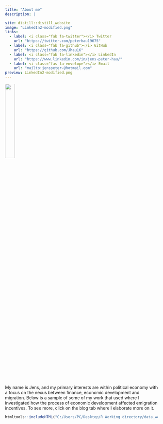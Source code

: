 ---
title: "About me"
description: |

site: distill::distill_website
image: "LinkedIn2-modified.png"
links:
  - label: <i class="fab fa-twitter"></i> Twitter
    url: "https://twitter.com/peterhau19675"
  - label: <i class="fab fa-github"></i> GitHub
    url: "https://github.com/Jhau16"
  - label: <i class="fab fa-linkedin"></i> LinkedIn
    url: "https://www.linkedin.com/in/jens-peter-hau/"
  - label: <i class="fas fa-envelope"></i> Email
    url: "mailto:jenspeter-@hotmail.com"
preview: LinkedIn2-modified.png
---

![](LinkedIn2-modified.png){width=25%}

My name is Jens, and my primary interests are within political economy with a focus on the nexus between finance, economic development and migration. Below is a sample of some of my work that used <i class="fab fa-r-project"></i> where I investigated how the process of economic development affected emigration incentives. To see more, click on the blog tab where I elaborate more on it.




```{r, echo = FALSE, fig.align = 'center', out.width = '60%', results = 'markup'} 
htmltools::includeHTML("C:/Users/PC/Desktop/R Working directory/data_website/emigrationstocks2000_v2.html")
```

